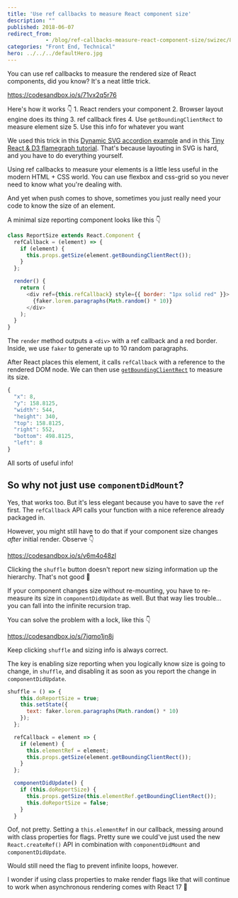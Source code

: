 ```yaml
---
title: 'Use ref callbacks to measure React component size'
description: ""
published: 2018-06-07
redirect_from: 
            - /blog/ref-callbacks-measure-react-component-size/swizec/8444
categories: "Front End, Technical"
hero: ../../../defaultHero.jpg
---
```

You can use ref callbacks to measure the rendered size of React components, did you know? It&#x27;s a neat little trick.

https://codesandbox.io/s/71vx2q5r76



Here&#x27;s how it works 👇 1. React renders your component 2. Browser layout engine does its thing 3. ref callback fires 4. Use `getBoundingClientRect` to measure element size 5. Use this info for whatever you want



We used this trick in this [Dynamic SVG accordion example](https://swizec.com/blog/build-animated-accordion-react-d3/swizec/8418) and in this [Tiny React &amp; D3 flamegraph tutorial](https://swizec.com/blog/tiny-react-d3-flamegraph-tutorial/swizec/8440). That&#x27;s because layouting in SVG is hard, and you have to do everything yourself.



Using ref callbacks to measure your elements is a little less useful in the modern HTML + CSS world. You can use flexbox and css-grid so you never need to know what you&#x27;re dealing with.



And yet when push comes to shove, sometimes you just really need your code to know the size of an element.



A minimal size reporting component looks like this 👇



```javascript
class ReportSize extends React.Component {
  refCallback = (element) => {
    if (element) {
      this.props.getSize(element.getBoundingClientRect());
    }
  };

  render() {
    return (
      <div ref={this.refCallback} style={{ border: "1px solid red" }}>
        {faker.lorem.paragraphs(Math.random() * 10)}
      </div>
    );
  }
}
```



The `render` method outputs a `<div>` with a ref callback and a red border. Inside, we use `faker` to generate up to 10 random paragraphs.



After React places this element, it calls `refCallback` with a reference to the rendered DOM node. We can then use [`getBoundingClientRect`](https://developer.mozilla.org/en-US/docs/Web/API/Element/getBoundingClientRect) to measure its size.



```javascript
{
  "x": 8,
  "y": 158.8125,
  "width": 544,
  "height": 340,
  "top": 158.8125,
  "right": 552,
  "bottom": 498.8125,
  "left": 8
}
```



All sorts of useful info!



## So why not just use `componentDidMount`?



Yes, that works too. But it&#x27;s less elegant because you have to save the `ref` first. The `refCallback` API calls your function with a nice reference already packaged in.



However, you might still have to do that if your component size changes _after_ initial render. Observe 👇



https://codesandbox.io/s/v6m4o48zl



Clicking the `shuffle` button doesn&#x27;t report new sizing information up the hierarchy. That&#x27;s not good 🤔



If your component changes size without re-mounting, you have to re-measure its size in `componentDidUpdate` as well. But that way lies trouble… you can fall into the infinite recursion trap.



You can solve the problem with a lock, like this 👇



https://codesandbox.io/s/7jqmo1jn8j



Keep clicking `shuffle` and sizing info is always correct.



The key is enabling size reporting when you logically know size is going to change, in `shuffle`, and disabling it as soon as you report the change in `componentDidUpdate`.



```javascript
shuffle = () => {
    this.doReportSize = true;
    this.setState({
      text: faker.lorem.paragraphs(Math.random() * 10)
    });
  };

  refCallback = element => {
    if (element) {
      this.elementRef = element;
      this.props.getSize(element.getBoundingClientRect());
    }
  };

  componentDidUpdate() {
    if (this.doReportSize) {
      this.props.getSize(this.elementRef.getBoundingClientRect());
      this.doReportSize = false;
    }
  }
```



Oof, not pretty. Setting a `this.elementRef` in our callback, messing around with class properties for flags. Pretty sure we could&#x27;ve just used the new `React.createRef()` API in combination with `componentDidMount` and `componentDidUpdate`.



Would still need the flag to prevent infinite loops, however.



I wonder if using class properties to make render flags like that will continue to work when asynchronous rendering comes with React 17 🤔